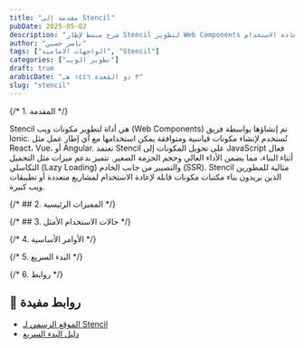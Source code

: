 ```yaml
---
title: "مقدمة إلى Stencil"
pubDate: 2025-05-02
description: "شرح مبسط لإطار Stencil لتطوير Web Components قابلة لإعادة الاستخدام."
author: "ناصر حسين"
tags: ["الواجهات الامامية", "Stencil"]
categories: ["تطوير الويب"]
draft: true
arabicDate: "٣ ذو القعدة ١٤٤٦ هـ"
slug: "stencil"
---
```


{/* 1. المقدمة */}

Stencil هي أداة لتطوير مكونات ويب (Web Components) تم إنشاؤها بواسطة فريق Ionic. تُستخدم لإنشاء مكونات قياسية ومتوافقة يمكن استخدامها مع أي إطار عمل مثل React، Vue، أو Angular. تعتمد Stencil على تحويل المكونات إلى JavaScript فعال أثناء البناء، مما يضمن الأداء العالي وحجم الحزمة الصغير. تتميز بدعم ميزات مثل التحميل التكاسلي (Lazy Loading) والتصيير من جانب الخادم (SSR). Stencil مثالية للمطورين الذين يريدون بناء مكتبات مكونات قابلة لإعادة الاستخدام لمشاريع متعددة أو تطبيقات ويب كبيرة.

{/* ## 2. المميزات الرئيسية */}

{/* ## 3. حالات الاستخدام الأمثل */}

{/* 4. الأوامر الأساسية */}

{/* 5. البدء السريع */}

{/* 6. روابط */}

## 🔗 روابط مفيدة

- [الموقع الرسمي لـ Stencil](https://stenciljs.com/)
- [دليل البدء السريع](https://stenciljs.com/docs/getting-started)
